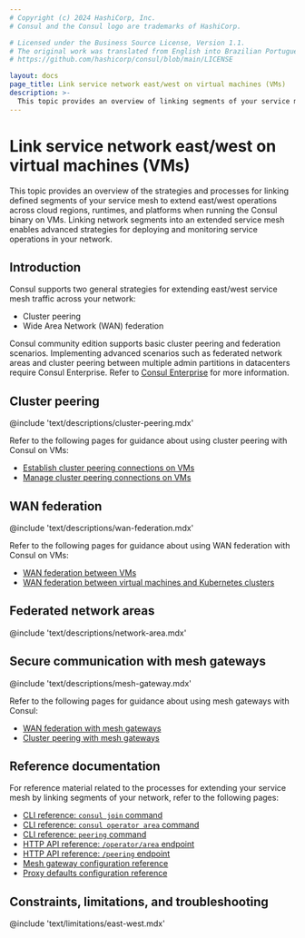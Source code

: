 ```yaml
---
# Copyright (c) 2024 HashiCorp, Inc.
# Consul and the Consul logo are trademarks of HashiCorp.

# Licensed under the Business Source License, Version 1.1.
# The original work was translated from English into Brazilian Portuguese.
# https://github.com/hashicorp/consul/blob/main/LICENSE

layout: docs
page_title: Link service network east/west on virtual machines (VMs)
description: >-
  This topic provides an overview of linking segments of your service mesh in an east/west direction on virtual machines (VMs). You can extend your service mesh across regions, runtimes, and cloud providers with cluster peering or WAN federation.
---
```


# Link service network east/west on virtual machines (VMs)

This topic provides an overview of the strategies and processes for linking defined segments of your service mesh to extend east/west operations across cloud regions, runtimes, and platforms when running the Consul binary on VMs. Linking network segments into an extended service mesh enables advanced strategies for deploying and monitoring service operations in your network.

## Introduction

Consul supports two general strategies for extending east/west service mesh traffic across your network:

- Cluster peering
- Wide Area Network (WAN) federation

Consul community edition supports basic cluster peering and federation scenarios. Implementing advanced scenarios such as federated network areas and cluster peering between multiple admin partitions in datacenters require Consul Enterprise. Refer to [Consul Enterprise](/consul/docs/enterprise) for more information.

## Cluster peering

@include 'text/descriptions/cluster-peering.mdx'

Refer to the following pages for guidance about using cluster peering with Consul on VMs:

- [Establish cluster peering connections on VMs](/consul/docs/east-west/cluster-peering/establish/vm)
- [Manage cluster peering connections on VMs](/consul/docs/east-west/cluster-peering/manage/vm)

## WAN federation

@include 'text/descriptions/wan-federation.mdx'

Refer to the following pages for guidance about using WAN federation with Consul on VMs:

- [WAN federation between VMs](/consul/docs/east-west/wan-federation/create)
- [WAN federation between virtual machines and Kubernetes clusters](/consul/docs/east-west/wan-federation/k8s-vm)

## Federated network areas

@include 'text/descriptions/network-area.mdx'

## Secure communication with mesh gateways

@include 'text/descriptions/mesh-gateway.mdx'

Refer to the following pages for guidance about using mesh gateways with Consul:

- [WAN federation with mesh gateways](/consul/docs/east-west/mesh-gateway/federation)
- [Cluster peering with mesh gateways](/consul/docs/east-west/mesh-gateway/cluster-peer)

## Reference documentation

For reference material related to the processes for extending your service mesh by linking segments of your network, refer to the following pages:

- [CLI reference: `consul join` command](/consul/commands/join)
- [CLI reference: `consul operator area` command](/consul/commands/operator/area)
- [CLI reference: `peering` command](/consul/commands/peering)
- [HTTP API reference: `/operator/area` endpoint](/consul/api-docs/operator/area)
- [HTTP API reference: `/peering` endpoint](/consul/api-docs/peering)
- [Mesh gateway configuration reference](/consul/docs/reference/proxy/connect-proxy)
- [Proxy defaults configuration reference](/consul/docs/reference/config-entry/proxy-defaults)

## Constraints, limitations, and troubleshooting

@include 'text/limitations/east-west.mdx'

